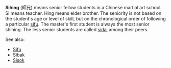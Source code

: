 '''Sihing''' (&#24107;&#20804;) means senior fellow students in a Chinese martial art school.
Si means teacher.
Hing means elder brother.
The seniority is not based on the student's age or level of skill, but on the chronological order of following a particular [[sifu]].
The master's first student is always the most senior shihing.
The less senior students are called [[sidai]] among their peers.

See also:
*[[Sifu]]
*[[Sibak]]
*[[Sisok]]


{{stub}}